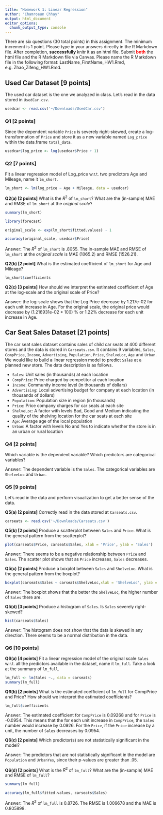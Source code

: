 ```yaml
---
title: "Homework 1: Linear Regression"
author: "Chamroeun Chhay"
output: html_document
editor_options: 
  chunk_output_type: console
---
```


There are six questions (30 total points) in this assignment. The minimum increment is 1 point. Please type in your answers directly in the R Markdown file. After completion, **successfully** knitr it as an html file. Submit [**both**]{style="color:red"} the html file and the R Markdown file via Canvas. Please name the R Markdown file in the following format: LastName_FirstName_HW1.Rmd, e.g. Zhao_Zifeng_HW1.Rmd.

## Used Car Dataset [9 points]

The used car dataset is the one we analyzed in class. Let's read in the data stored in `UsedCar.csv`.

```r
usedcar <- read.csv('~/Downloads/UsedCar.csv')

```

### **Q1 [2 points]**

Since the dependent variable `Price` is severely right-skewed, create a log-transformation of `Price` and store it as a new variable named `Log_price` within the data.frame `total_data`.

```r
usedcar$log_price <- log(usedcar$Price + 1)

```

### **Q2 [7 points]**

Fit a linear regression model of Log_price w.r.t. two predictors Age and Mileage, name it `lm_short`.

```r
lm_short <- lm(log_price ~ Age + Mileage, data = usedcar)

```

**Q2(a) [2 points]** What is the $R^2$ of `lm_short`? What are the (in-sample) MAE and RMSE of `lm_short` at the *original scale*?

```r
summary(lm_short)

library(forecast)

original_scale <- exp(lm_short$fitted.values) - 1 

accuracy(original_scale, usedcar$Price)

```

Answer: The $R^2$ of `lm_short` is .8055. The in-sample MAE and RMSE of `lm_short` at the *original scale* is MAE (1065.2) and RMSE (1526.21).

**Q2(b) [2 point]** What is the estimated coefficient of `lm_short` for Age and Mileage?

```r
lm_short$coefficients
```

**Q2(c) [3 points]** How should we interpret the estimated coefficient of Age at the log-scale and the original scale of Price?

Answer: the log-scale shows that the Log Price decrease by 1.217e-02 for each unit increase in Age. For the original scale, the original price would decrease by (1.216931e-02 \* 100) % or 1.22% decrease for each unit increase in Age.

## Car Seat Sales Dataset [21 points]

The car seat sales dataset contains sales of child car seats at 400 different stores and the data is stored in `Carseats.csv`. It contains 9 variables, `Sales`, `CompPrice`, `Income`, `Advertising`, `Population`, `Price`, `ShelveLoc`, `Age` and `Urban`. We would like to build a linear regression model to predict `Sales` at a planned new store. The data description is as follows.

-   `Sales`: Unit sales (in thousands) at each location
-   `CompPrice`: Price charged by competitor at each location
-   `Income`: Community income level (in thousands of dollars)
-   `Advertising`: Local advertising budget for company at each location (in thousands of dollars)
-   `Population`: Population size in region (in thousands)
-   `Price`: Price company charges for car seats at each site
-   `ShelveLoc`: A factor with levels Bad, Good and Medium indicating the quality of the shelving location for the car seats at each site
-   `Age`: Average age of the local population
-   `Urban`: A factor with levels No and Yes to indicate whether the store is in an urban or rural location

### **Q4 [2 points]**

Which variable is the dependent variable? Which predictors are categorical variables?

Answer: The dependent variable is the `Sales`. The categorical variables are `ShelveLoc` and `Urban`. 

### **Q5 [9 points]**

Let's read in the data and perform visualization to get a better sense of the data.

**Q5(a) [2 points]** Correctly read in the data stored at `Carseats.csv`.

```r
carseats <- read.csv('~/Downloads/Carseats.csv')

```

**Q5(b) [2 points]** Produce a scatterplot between `Sales` and `Price`. What is the general pattern from the scatterplot?

```r
plot(carseats$Price, carseats$Sales, xlab = 'Price', ylab = 'Sales')

```

Answer: There seems to be a negative relationship between `Price` and `Sales`. The scatter plot shows that as `Price` increases, `Sales` decreases.

**Q5(c) [2 points]** Produce a boxplot between `Sales` and `ShelveLoc`. What is the general pattern from the boxplot?

```r
boxplot(carseats$Sales ~ carseats$ShelveLoc,xlab = 'ShelveLoc', ylab = 'Sales', main = 'Sales vs ShelveLoc')

```

Answer: The boxplot shows that the better the `ShelveLoc`, the higher number of `Sales` there are. 

**Q5(d) [3 points]** Produce a histogram of `Sales`. Is `Sales` severely right-skewed?

```r
hist(carseats$Sales)

```

Answer: The histogram does not show that the data is skewed in any direction. There seems to be a normal distribution in the data. 

### **Q6 [10 points]**

**Q6(a) [4 points]** Fit a linear regression model of the original scale `Sales` w.r.t. all the predictors available in the dataset, name it `lm_full`. Take a look at the summary of `lm_full`.

```r
lm_full <- lm(Sales ~., data = carseats)
summary(lm_full)

```

**Q6(b) [2 points]** What is the estimated coefficient of `lm_full` for CompPrice and Price? How should we interpret the estimated coefficients?

```r
lm_full$coefficients

```

Answer: The estimated coefficient for `CompPrice` is 0.09268 and for `Price` is  -0.0954. This means that the for each unit increase in `CompPrice`, the `Sales` number would increase by 0.0926. For the `Price`, if the `Price` increase by a unit, the number of `Sales` decreases by 0.0954. 

**Q6(c) [2 points]** Which predictor(s) are not statistically significant in the model?

Answer: The predictors that are not statistically significant in the model are `Population` and `UrbanYes`, since their p-values are greater than .05. 

**Q6(d) [2 points]** What is the $R^2$ of `lm_full`? What are the (in-sample) MAE and RMSE of `lm_full`?

```r
summary(lm_full)

accuracy(lm_full$fitted.values, carseats$Sales)
```

Answer: The $R^2$ of `lm_full` is  0.8726. The RMSE is 1.006678 and the MAE is 0.805898.


